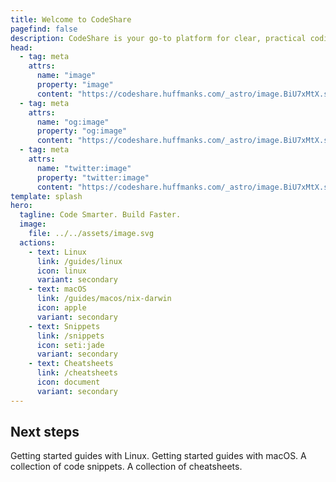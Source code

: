 ```yaml
---
title: Welcome to CodeShare
pagefind: false
description: CodeShare is your go-to platform for clear, practical coding guides and reusable code snippets.
head:
  - tag: meta
    attrs:
      name: "image"
      property: "image"
      content: "https://codeshare.huffmanks.com/_astro/image.BiU7xMtX.svg"
  - tag: meta
    attrs:
      name: "og:image"
      property: "og:image"
      content: "https://codeshare.huffmanks.com/_astro/image.BiU7xMtX.svg"
  - tag: meta
    attrs:
      name: "twitter:image"
      property: "twitter:image"
      content: "https://codeshare.huffmanks.com/_astro/image.BiU7xMtX.svg"
template: splash
hero:
  tagline: Code Smarter. Build Faster.
  image:
    file: ../../assets/image.svg
  actions:
    - text: Linux
      link: /guides/linux
      icon: linux
      variant: secondary
    - text: macOS
      link: /guides/macos/nix-darwin
      icon: apple
      variant: secondary
    - text: Snippets
      link: /snippets
      icon: seti:jade
      variant: secondary
    - text: Cheatsheets
      link: /cheatsheets
      icon: document
      variant: secondary
---
```



## Next steps

<CardGrid stagger>
  <Card title="Linux" icon="linux">
    Getting started guides with Linux.
  </Card>
  <Card title="macOS" icon="apple">
    Getting started guides with macOS.
  </Card>
  <Card title="Snippets" icon="seti:jade">
    A collection of code snippets.
  </Card>
  <Card title="Cheatsheets" icon="document">
    A collection of cheatsheets.
  </Card>
</CardGrid>
